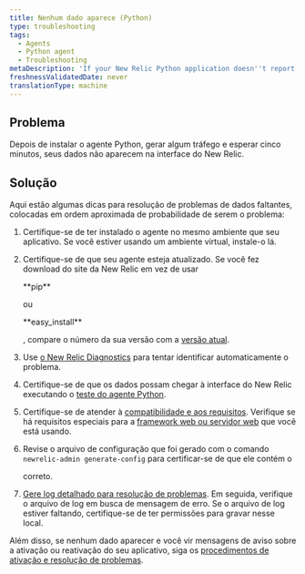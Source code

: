 ```yaml
---
title: Nenhum dado aparece (Python)
type: troubleshooting
tags:
  - Agents
  - Python agent
  - Troubleshooting
metaDescription: 'If your New Relic Python application doesn''t report data after a few minutes, try these troubleshooting steps.'
freshnessValidatedDate: never
translationType: machine
---
```


## Problema

Depois de instalar o agente Python, gerar algum tráfego e esperar cinco minutos, seus dados não aparecem na interface do New Relic.

## Solução

Aqui estão algumas dicas para resolução de problemas de dados faltantes, colocadas em ordem aproximada de probabilidade de serem o problema:

1. Certifique-se de ter instalado o agente no mesmo ambiente que seu aplicativo. Se você estiver usando um ambiente virtual, instale-o lá.

2. Certifique-se de que seu agente esteja atualizado. Se você fez download do site da New Relic em vez de usar

   <DNT>
     **pip**
   </DNT>

   ou

   <DNT>
     **easy_install**
   </DNT>

   , compare o número da sua versão com a [versão atual](https://download.newrelic.com/python_agent/release/).

3. Use [o New Relic Diagnostics](/docs/agents/manage-apm-agents/troubleshooting/new-relic-diagnostics) para tentar identificar automaticamente o problema.

4. Certifique-se de que os dados possam chegar à interface do New Relic executando o [teste do agente Python](/docs/python/testing-the-python-agent).

5. Certifique-se de atender à [compatibilidade e aos requisitos](/docs/agents/python-agent/getting-started/compatibility-requirements-python-agent). Verifique se há requisitos especiais para a [framework web ou servidor web](/docs/agents/python-agent/hosting-mechanisms) que você está usando.

6. Revise o arquivo de configuração que foi gerado com o comando `newrelic-admin generate-config` para certificar-se de que ele contém o

   <InlinePopover type="licenseKey"/>

   correto.

7. [Gere log detalhado para resolução de problemas](/docs/agents/python-agent/troubleshooting/generating-logs-troubleshooting). Em seguida, verifique o arquivo de log em busca de mensagem de erro. Se o arquivo de log estiver faltando, certifique-se de ter permissões para gravar nesse local.

Além disso, se nenhum dado aparecer e você vir mensagens de aviso sobre a ativação ou reativação do seu aplicativo, siga os [procedimentos de ativação e resolução de problemas](/docs/agents/python-agent/troubleshooting/activate-application-warning-python).
